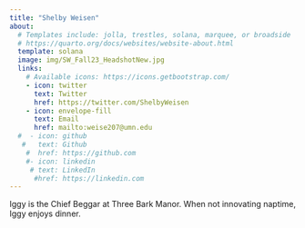 ```yaml
---
title: "Shelby Weisen"
about:
  # Templates include: jolla, trestles, solana, marquee, or broadside
  # https://quarto.org/docs/websites/website-about.html
  template: solana
  image: img/SW_Fall23_HeadshotNew.jpg
  links:
    # Available icons: https://icons.getbootstrap.com/
    - icon: twitter
      text: Twitter
      href: https://twitter.com/ShelbyWeisen
    - icon: envelope-fill
      text: Email
      href: mailto:weise207@umn.edu
  #  - icon: github
   #   text: Github
    #  href: https://github.com
    #- icon: linkedin
     # text: LinkedIn
      #href: https://linkedin.com
---
```


Iggy is the Chief Beggar at Three Bark Manor. When not innovating naptime, Iggy enjoys dinner.

